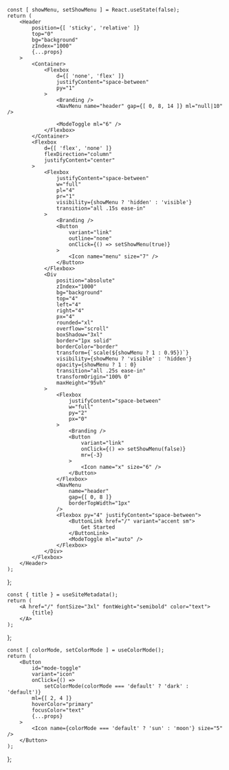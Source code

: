 
	const [ showMenu, setShowMenu ] = React.useState(false);
	return (
		<Header
			position={[ 'sticky', 'relative' ]}
			top="0"
			bg="background"
			zIndex="1000"
			{...props}
		>
			<Container>
				<Flexbox
					d={[ 'none', 'flex' ]}
					justifyContent="space-between"
					py="1"
				>
					<Branding />
					<NavMenu name="header" gap={[ 0, 8, 14 ]} ml="null|10" />
					
					<ModeToggle ml="6" />
				</Flexbox>
			</Container>
			<Flexbox
				d={[ 'flex', 'none' ]}
				flexDirection="column"
				justifyContent="center"
			>
				<Flexbox
					justifyContent="space-between"
					w="full"
					pl="4"
					pr="1"
					visibility={showMenu ? 'hidden' : 'visible'}
					transition="all .15s ease-in"
				>
					<Branding />
					<Button
						variant="link"
						outline="none"
						onClick={() => setShowMenu(true)}
					>
						<Icon name="menu" size="7" />
					</Button>
				</Flexbox>
				<Div
					position="absolute"
					zIndex="1000"
					bg="background"
					top="4"
					left="4"
					right="4"
					px="4"
					rounded="xl"
					overflow="scroll"
					boxShadow="3xl"
					border="1px solid"
					borderColor="border"
					transform={`scale(${showMenu ? 1 : 0.95})`}
					visibility={showMenu ? 'visible' : 'hidden'}
					opacity={showMenu ? 1 : 0}
					transition="all .25s ease-in"
					transformOrigin="100% 0"
					maxHeight="95vh"
				>
					<Flexbox
						justifyContent="space-between"
						w="full"
						py="2"
						px="0"
					>
						<Branding />
						<Button
							variant="link"
							onClick={() => setShowMenu(false)}
							mr={-3}
						>
							<Icon name="x" size="6" />
						</Button>
					</Flexbox>
					<NavMenu
						name="header"
						gap={[ 0, 8 ]}
						borderTopWidth="1px"
					/>
					<Flexbox py="4" justifyContent="space-between">
						<ButtonLink href="/" variant="accent sm">
							Get Started
						</ButtonLink>
						<ModeToggle ml="auto" />
					</Flexbox>
				</Div>
			</Flexbox>
		</Header>
	);
};

	const { title } = useSiteMetadata();
	return (
		<A href="/" fontSize="3xl" fontWeight="semibold" color="text">
			{title}
		</A>
	);
};

	const [ colorMode, setColorMode ] = useColorMode();
	return (
		<Button
			id="mode-toggle"
			variant="icon"
			onClick={() =>
				setColorMode(colorMode === 'default' ? 'dark' : 'default')}
			ml={[ 2, 4 ]}
			hoverColor="primary"
			focusColor="text"
			{...props}
		>
			<Icon name={colorMode === 'default' ? 'sun' : 'moon'} size="5" />
		</Button>
	);
};
